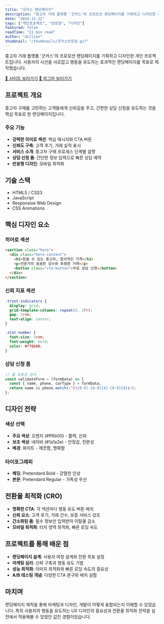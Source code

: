 ```yaml
---
title: "굿카스 랜딩페이지"
description: "중고차 거래 플랫폼 '굿카스'의 프로모션 랜딩페이지를 기획하고 디자인한 개인 프로젝트입니다. 사용자의 시선을 사로잡고 행동을 유도하는 효과적인 랜딩페이지를 목표로 제작했습니다."
date: "2024-11-22"
tags: ["개인프로젝트", "반응형", "디자인"]
featured: false
readTime: "21 min read"
author: "dillion"
thumbnail: "/thumbnails/굿카스반응형.gif"
---
```


중고차 거래 플랫폼 '굿카스'의 프로모션 랜딩페이지를 기획하고 디자인한 개인 프로젝트입니다. 사용자의 시선을 사로잡고 행동을 유도하는 효과적인 랜딩페이지를 목표로 제작했습니다.

<div style={{ display: 'flex', justifyContent: 'center', gap: '16px', margin: '32px 0' }}>
  <a href="https://goodcars2.netlify.app/" target="_blank" rel="noopener noreferrer" style={{ padding: '12px 32px', background: 'linear-gradient(135deg, #3b82f6 0%, #2563eb 100%)', color: '#fff', textDecoration: 'none', borderRadius: '8px', fontWeight: 600, fontSize: '16px', boxShadow: '0 4px 12px rgba(59,130,246,0.3)' }}>🔗 사이트 보러가기</a>
  <a href="https://www.figma.com/design/ZiXrgo6SpUytpIUDsxCeda/%EC%B9%B4%ED%86%B5%EB%A0%B9-%EB%A6%AC%EB%A9%94%EC%9D%B4%ED%81%AC?node-id=0-1&t=1o9gUNqiVDY9Tv3H-1" target="_blank" rel="noopener noreferrer" style={{ padding: '12px 32px', background: 'linear-gradient(135deg, #3b82f6 0%, #2563eb 100%)', color: '#fff', textDecoration: 'none', borderRadius: '8px', fontWeight: 600, fontSize: '16px', boxShadow: '0 4px 12px rgba(59,130,246,0.3)' }}>🔗 피그마 보러가기</a>
</div>



## 프로젝트 개요

중고차 구매를 고민하는 고객들에게 신뢰감을 주고, 간편한 상담 신청을 유도하는 것을 핵심 목표로 한 랜딩페이지입니다.

### 주요 기능

- **강력한 히어로 섹션**: 핵심 메시지와 CTA 버튼
- **신뢰도 구축**: 고객 후기, 거래 실적 표시
- **서비스 소개**: 중고차 구매 프로세스 단계별 설명
- **상담 신청 폼**: 간단한 정보 입력으로 빠른 상담 예약
- **반응형 디자인**: 모바일 최적화

## 기술 스택

- HTML5 / CSS3
- JavaScript
- Responsive Web Design
- CSS Animations

## 핵심 디자인 요소

### 히어로 섹션

```html
<section class="hero">
  <div class="hero-content">
    <h1>믿을 수 있는 중고차, 합리적인 가격</h1>
    <p>전문가의 꼼꼼한 검수와 투명한 거래</p>
    <button class="cta-button">무료 상담 신청</button>
  </div>
</section>
```

### 신뢰 지표 섹션

```css
.trust-indicators {
  display: grid;
  grid-template-columns: repeat(3, 1fr);
  gap: 2rem;
  text-align: center;
}

.stat-number {
  font-size: 3rem;
  font-weight: bold;
  color: #ff6b00;
}
```

### 상담 신청 폼

```javascript
// 폼 유효성 검사
const validateForm = (formData) => {
  const { name, phone, carType } = formData;
  return name && phone.match(/^01[0-9]-[0-9]{4}-[0-9]{4}$/);
};
```

## 디자인 전략

### 색상 선택

- **주요 색상**: 오렌지 (#ff6b00) - 활력, 신뢰
- **보조 색상**: 네이비 (#1a1a2e) - 안정감, 전문성
- **배경**: 화이트 - 깨끗함, 명확함

### 타이포그래피

- **헤딩**: Pretendard Bold - 강렬한 인상
- **본문**: Pretendard Regular - 가독성 우선

## 전환율 최적화 (CRO)

- **명확한 CTA**: 각 섹션마다 행동 유도 버튼 배치
- **신뢰 요소**: 고객 후기, 거래 건수, 보증 서비스 강조
- **간소화된 폼**: 필수 정보만 입력받아 이탈율 감소
- **모바일 최적화**: 터치 영역 최적화, 빠른 로딩 속도

## 프로젝트를 통해 배운 점

- **랜딩페이지 설계**: 사용자 여정 설계와 전환 목표 설정
- **마케팅 심리**: 신뢰 구축과 행동 유도 기법
- **성능 최적화**: 이미지 최적화와 빠른 로딩 속도의 중요성
- **A/B 테스팅 개념**: 다양한 CTA 문구와 배치 실험

## 마치며

랜딩페이지 제작을 통해 마케팅과 디자인, 개발이 어떻게 융합되는지 이해할 수 있었습니다. 특히 사용자의 행동을 유도하는 UX 디자인의 중요성과 전환율 최적화 전략을 실전에서 적용해볼 수 있었던 값진 경험이었습니다.
